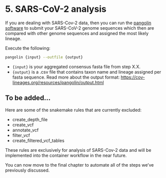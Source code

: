 # 5. SARS-CoV-2 analysis {.unnumbered}

If you are dealing with SARS-Cov-2 data, then you can run the [pangolin software](https://github.com/cov-lineages/pangolin) to submit your SARS-CoV-2 genome sequences which then are compared with other genome sequences and assigned the most likely lineage.

Execute the following:
```bash
pangolin {input} --outfile {output}
```

- `{input}` is your aggregated consensus fasta file from step X.X.
- `{output}` is a .csv file that contains taxon name and lineage assigned per fasta sequence. Read more about the output format: [https://cov-lineages.org/resources/pangolin/output.html](https://cov-lineages.org/resources/pangolin/output.html)


## To be added...

Here are some of the snakemake rules that are currently excluded:

- create_depth_file
- create_vcf
- annotate_vcf
- filter_vcf
- create_filtered_vcf_tables

These rules are exclusively for analysis of SARS-Cov-2 data and will be implemented into the container workflow in the near future.

::: {.callout-note}
You can now move to the final chapter to automate all of the steps we’ve previously discussed.
:::